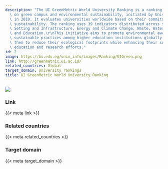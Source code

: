 ```yaml
---
description: "The UI GreenMetric World University Ranking is a ranking system focused\
  \ on green campus and environmental sustainability, initiated by Universitas Indonesia\
  \ in 2010. It evaluates universities worldwide based on their commitment to environmental\
  \ sustainability. The ranking uses 39 indicators distributed across six main criteria:\
  \ Setting and Infrastructure, Energy and Climate Change, Waste, Water, Transportation,\
  \ and Education.\r\nThis initiative aims to promote environmental awareness and\
  \ sustainable practices among higher education institutions globally and encourages\
  \ them to reduce their ecological footprints while enhancing their sustainability\
  \ education and research efforts."
id: 2
image: https://bu.edu.eg/univ_info/images/Ranking/UIGreen.png
link: http://greenmetric.ui.ac.id/
related_countries: Global
target_domain: University rankings
title: UI GreenMetric World University Ranking
---
```


![]({{< meta image >}})

### Link

{{< meta link >}}

### Related countries

{{< meta related_countries >}}

### Target domain

{{< meta target_domain >}}

